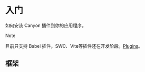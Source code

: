 
# 入门

如何安装 Canyon 插件到你的应用程序。

> [!NOTE]
>
> 目前只支持 Babel 插件，SWC、Vite等插件还在开发阶段。[Plugins](https://github.com/canyon-project/canyon/tree/main/plugins)。

## 框架

<Cards>
  <Cards.Card
    title="Next.js"
    href="/docs/installation/next"
  />
  <Cards.Card
    title="Vite"
    href="/docs/installation/vite"
  />
</Cards>

